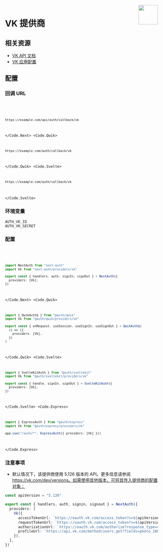 
<img align="right" src="/img/providers/vk.svg" width="64" height="64" />

# VK 提供商

## 相关资源

- [VK API 文档](https://vk.com/dev/first_guide)
- [VK 应用配置](https://vk.com/apps?act=manage)

## 配置

### 回调 URL

<Code>
  <Code.Next>

```bash
https://example.com/api/auth/callback/vk
```

  </Code.Next>
  <Code.Qwik>

```bash
https://example.com/auth/callback/vk
```

  </Code.Qwik>
  <Code.Svelte>

```bash
https://example.com/auth/callback/vk
```

  </Code.Svelte>
</Code>

### 环境变量

```
AUTH_VK_ID
AUTH_VK_SECRET
```

### 配置

<Code>
  <Code.Next>

```ts filename="/auth.ts"
import NextAuth from "next-auth"
import Vk from "next-auth/providers/vk"

export const { handlers, auth, signIn, signOut } = NextAuth({
  providers: [Vk],
})
```

  </Code.Next>
  <Code.Qwik>
  
```ts filename="/src/routes/plugin@auth.ts"
import { QwikAuth$ } from "@auth/qwik"
import Vk from "@auth/qwik/providers/vk"

export const { onRequest, useSession, useSignIn, useSignOut } = QwikAuth$(
  () => ({
    providers: [Vk],
  })
)
```

  </Code.Qwik>
  <Code.Svelte>

```ts filename="/src/auth.ts"
import { SvelteKitAuth } from "@auth/sveltekit"
import Vk from "@auth/sveltekit/providers/vk"

export const { handle, signIn, signOut } = SvelteKitAuth({
  providers: [Vk],
})
```

  </Code.Svelte>
  <Code.Express>

```ts filename="/src/app.ts"
import { ExpressAuth } from "@auth/express"
import Vk from "@auth/express/providers/vk"

app.use("/auth/*", ExpressAuth({ providers: [Vk] }))
```

  </Code.Express>
</Code>

### 注意事项

- 默认情况下，该提供商使用 5.126 版本的 API。更多信息请参阅 https://vk.com/dev/versions。如需使用其他版本，可将其传入提供商的配置对象：

```ts filename="./auth.ts"
const apiVersion = "5.126"

export const { handlers, auth, signin, signout } = NextAuth({
  providers: [
    Vk({
      accessTokenUrl: `https://oauth.vk.com/access_token?v=${apiVersion}`,
      requestTokenUrl: `https://oauth.vk.com/access_token?v=${apiVersion}`,
      authorizationUrl: `https://oauth.vk.com/authorize?response_type=code&v=${apiVersion}`,
      profileUrl: `https://api.vk.com/method/users.get?fields=photo_100&v=${apiVersion}`,
    }),
  ],
})
```
